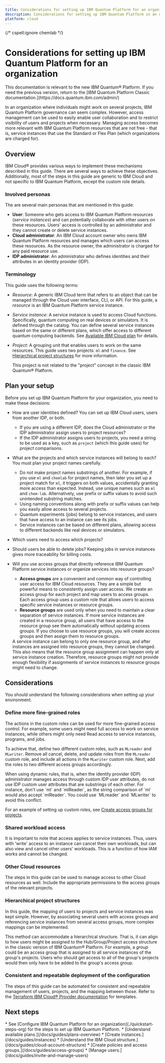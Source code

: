 ```yaml
---
title: Considerations for setting up IBM Quantum Platform for an organization
description: Considerations for setting up IBM Quantum Platform in an organization
platform: cloud
---
```

{/* cspell:ignore chemlab */}

# Considerations for setting up IBM Quantum Platform for an organization
<Admonition type="note">
This documentation is relevant to the new IBM Quantum&reg; Platform. If you need the previous version, return to the [IBM Quantum Platform Classic documentation.](https://docs.quantum.ibm.com/admin/)
</Admonition>

In an organization where individuals might work on several projects, IBM Quantum Platform governance can seem complex. However, access management can be used to easily enable user collaboration and to restrict visibility of users and projects when necessary. Managing access becomes more relevant with IBM Quantum Platform resources that are not free - that is, service instances that use the Standard or Flex Plan (which organizations are charged for).

<span id="overview-org"></span>
## Overview

   <Admonition type="note">
   IBM Cloud&reg; provides various ways to implement these mechanisms described in this guide. There are several ways to achieve these objectives. Additionally, most of the steps in this guide are generic to IBM Cloud and not specific to IBM Quantum Platform, except the custom role details.
</Admonition>

### Involved personas

The are several main personas that are mentioned in this guide:

* **User**: Someone who gets access to IBM Quantum Platform resources (_service instances_) and can potentially collaborate with other users on these resources. Users' access is controlled by an administrator and they cannot create or delete service instances.
* **Cloud administrator**: An IBM Cloud account owner who owns IBM Quantum Platform resources and manages which users can access these resources. As the resource owner, the administrator is charged for any paid resource use.
* **IDP administrator**: An administrator who defines identities and their attributes in an identity provider (IDP).

### Terminology

This guide uses the following terms:

* _Resource_: A generic IBM Cloud term that refers to an object that can be managed through the Cloud user interface, CLI, or API. For this guide, a _resource_ is an IBM Quantum Platform service instance.
* _Service instance_: A service instance is used to access Cloud functions. Specifically, quantum computing on real devices or simulators. It is defined through the catalog. You can define several service instances based on the same or different plans, which offer access to different quantum computing backends. See [Available IBM Cloud plan](/docs/guides/plans-overview) for details.
* _Project_: A grouping unit that enables users to work on the same resources. This guide uses two projects: `ml` and `finance`. See [Hierarchical project structures](#nest-org) for more information.

   <Admonition type="note">
      This project is not related to the "project" concept in the classic IBM Quantum&reg; Platform.
   </Admonition>

<span id="xplanning-orgx"></span>
## Plan your setup

Before you set up IBM Quantum Platform for your organization, you need to make these decisions:

* How are user identities defined? You can set up IBM Cloud users, users from another IDP, or both.
   * If you are using a different IDP, does the Cloud administrator or the IDP administrator assign users to project resources?
   * If the IDP administrator assigns users to projects, you need a string to be used as a key, such as `project` (which this guide uses) for project comparisons.
* What are the projects and which service instances will belong to each? You must plan your project names carefully.
   * Do not make project names substrings of another. For example, if you use `ml` and `chemlab` for project names, then later you set up a project match for `ml`, it triggers on both values, accidentally granting more access than expected. Instead, use unique names such as `ml` and `chem-lab`. Alternatively, use prefix or suffix values to avoid such unintended substring matches.
   * Using naming conventions along with prefix or suffix values can help you easily allow access to several projects.
   * Quantum experiments (jobs) belong to service instances, and users that have access to an instance can see its jobs.
   * Service instances can be based on different plans, allowing access to different backends like real devices or simulators.
* Which users need to access which projects?
* Should users be able to delete jobs? Keeping jobs in service instances gives more traceability for billing costs.
* Will you use access groups that directly reference IBM Quantum Platform service instances or organize services into resource groups?
   * **Access groups** are a convenient and common way of controlling user access for IBM Cloud resources. They are a simple but powerful means to consistently assign user access. We create an access group for each project and map users to access groups. Each access group uses a custom role that allows users to access specific service instances or resource groups.
   * **Resource groups** are used only when you need to maintain a clear separation of service instances. If more service instances are created in a resource group, all users that have access to the resource group see them automatically without updating access groups. If you choose to use resource groups, you will create access groups and then assign them to resource groups.

   <Admonition type="note">
   A service instance can belong to only one resource group, and after instances are assigned into resource groups, they cannot be changed. This also means that the resource group assignment can  happen only at service instance creation. Therefore, resource groups might not provide enough flexibility if assignments of service instances to resource groups might need to change.
   </Admonition>

## Considerations

You should understand the following considerations when setting up your environment.

### Define more fine-grained roles

The actions in the custom roles can be used for more fine-grained access control. For example, some users might need full access to work on service instances, while others might only need Read access to service instances, programs, and jobs.

To achieve that, define two different custom roles, such as `MLreader` and `MLwriter`. Remove all cancel, delete, and update roles from the `MLreader` custom role, and include all actions in the `MLwriter` custom role. Next, add the roles to two different access groups accordingly.

<Admonition type="note">
When using dynamic rules, that is, when the identity provider (IDP) administrator manages access through custom IDP user attributes, do not use IDP custom user attributes that are substrings of each other. For instance, don't use `ml` and `mlReader`, as the string comparison of `ml` would also accept `mlReader`. You could use `MLreader` and `MLwriter` to avoid this conflict.
</Admonition>

For an example of setting up custom roles, see [Create access groups for projects](/docs/guides/custom-roles).

<span id="shared-access"></span>
### Shared workload access

It is important to note that access applies to service instances.  Thus, users with 'write' access to an instance can cancel their own workloads, but can also view and cancel other users' workloads.  This is a function of how IAM works and cannot be changed.

<span id="other-cloud-rsc-org"></span>
### Other Cloud resources

The steps in this guide can be used to manage access to other Cloud resources as well. Include the appropriate permissions to the access groups of the relevant projects.

<span id="nest-org"></span>
### Hierarchical project structures

In this guide, the mapping of users to projects and service instances was kept simple. However, by associating several users with access groups and referencing service instances from several access groups, more complex mappings can be implemented.

This method can accommodate a hierarchical structure. That is, it can align to how users might be assigned to the Hub/Group/Project access structure in the classic version of IBM Quantum&reg; Platform. For example, a _group_ could be an access group that is assigned to all service instances of the group's projects. Users who should get access to all of the group's projects would then only have to be added to the group's access group.

<span id="repeat-org"></span>
### Consistent and repeatable deployment of the configuration

The steps of this guide can be automated for consistent and repeatable management of users, projects, and the mapping between those. Refer to the [Terraform IBM Cloud&reg; Provider documentation](https://registry.terraform.io/providers/IBM-Cloud/ibm/latest/docs) for templates.

## Next steps

<Admonition type="tip" title="Recommendations">
   * See [Configure IBM Quantum Platform for an organization](./quickstart-steps-org) for the steps to set up IBM Quantum Platform.
   * [Understand available plans.](/docs/guides/plans-overview)
   * [Create instances.](/docs/guides/instances)
   * [Understand the IBM Cloud structure.](/docs/guides/cloud-account-structure)
   * [Create policies and access groups.](/docs/guides/access-groups)
   * [Manage users.](/docs/guides/invite-and-manage-users)
</Admonition>
